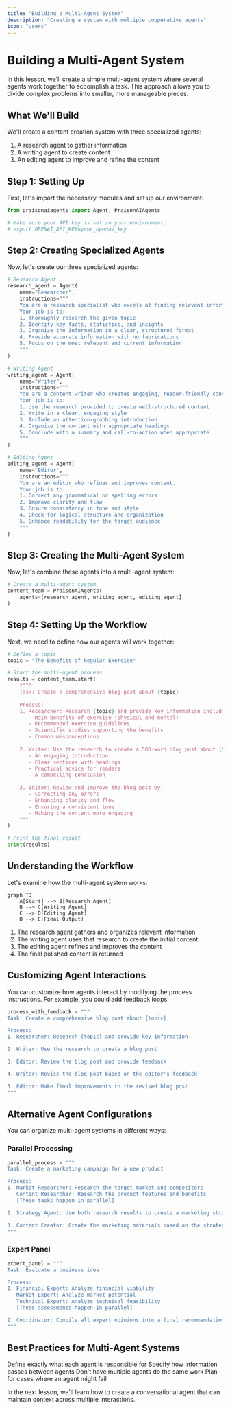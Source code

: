 ```yaml
---
title: "Building a Multi-Agent System"
description: "Creating a system with multiple cooperative agents"
icon: "users"
---
```


# Building a Multi-Agent System

In this lesson, we'll create a simple multi-agent system where several agents work together to accomplish a task. This approach allows you to divide complex problems into smaller, more manageable pieces.

## What We'll Build

We'll create a content creation system with three specialized agents:
1. A research agent to gather information
2. A writing agent to create content
3. An editing agent to improve and refine the content

## Step 1: Setting Up

First, let's import the necessary modules and set up our environment:

```python
from praisonaiagents import Agent, PraisonAIAgents

# Make sure your API key is set in your environment:
# export OPENAI_API_KEY=your_openai_key
```

## Step 2: Creating Specialized Agents

Now, let's create our three specialized agents:

```python
# Research Agent
research_agent = Agent(
    name="Researcher",
    instructions="""
    You are a research specialist who excels at finding relevant information.
    Your job is to:
    1. Thoroughly research the given topic
    2. Identify key facts, statistics, and insights
    3. Organize the information in a clear, structured format
    4. Provide accurate information with no fabrications
    5. Focus on the most relevant and current information
    """
)

# Writing Agent
writing_agent = Agent(
    name="Writer",
    instructions="""
    You are a content writer who creates engaging, reader-friendly content.
    Your job is to:
    1. Use the research provided to create well-structured content
    2. Write in a clear, engaging style
    3. Include an attention-grabbing introduction
    4. Organize the content with appropriate headings
    5. Conclude with a summary and call-to-action when appropriate
    """
)

# Editing Agent
editing_agent = Agent(
    name="Editor",
    instructions="""
    You are an editor who refines and improves content.
    Your job is to:
    1. Correct any grammatical or spelling errors
    2. Improve clarity and flow
    3. Ensure consistency in tone and style
    4. Check for logical structure and organization
    5. Enhance readability for the target audience
    """
)
```

## Step 3: Creating the Multi-Agent System

Now, let's combine these agents into a multi-agent system:

```python
# Create a multi-agent system
content_team = PraisonAIAgents(
    agents=[research_agent, writing_agent, editing_agent]
)
```

## Step 4: Setting Up the Workflow

Next, we need to define how our agents will work together:

```python
# Define a topic
topic = "The Benefits of Regular Exercise"

# Start the multi-agent process
results = content_team.start(
    f"""
    Task: Create a comprehensive blog post about {topic}
    
    Process:
    1. Researcher: Research {topic} and provide key information including:
       - Main benefits of exercise (physical and mental)
       - Recommended exercise guidelines
       - Scientific studies supporting the benefits
       - Common misconceptions
    
    2. Writer: Use the research to create a 500-word blog post about {topic} with:
       - An engaging introduction
       - Clear sections with headings
       - Practical advice for readers
       - A compelling conclusion
    
    3. Editor: Review and improve the blog post by:
       - Correcting any errors
       - Enhancing clarity and flow
       - Ensuring a consistent tone
       - Making the content more engaging
    """
)

# Print the final result
print(results)
```

## Understanding the Workflow

Let's examine how the multi-agent system works:

```mermaid
graph TD
    A[Start] --> B[Research Agent]
    B --> C[Writing Agent]
    C --> D[Editing Agent]
    D --> E[Final Output]
```

1. The research agent gathers and organizes relevant information
2. The writing agent uses that research to create the initial content
3. The editing agent refines and improves the content
4. The final polished content is returned

## Customizing Agent Interactions

You can customize how agents interact by modifying the process instructions. For example, you could add feedback loops:

```python
process_with_feedback = """
Task: Create a comprehensive blog post about {topic}

Process:
1. Researcher: Research {topic} and provide key information

2. Writer: Use the research to create a blog post

3. Editor: Review the blog post and provide feedback

4. Writer: Revise the blog post based on the editor's feedback

5. Editor: Make final improvements to the revised blog post
"""
```

## Alternative Agent Configurations

You can organize multi-agent systems in different ways:

### Parallel Processing

```python
parallel_process = """
Task: Create a marketing campaign for a new product

Process:
1. Market Researcher: Research the target market and competitors
   Content Researcher: Research the product features and benefits
   [These tasks happen in parallel]

2. Strategy Agent: Use both research results to create a marketing strategy

3. Content Creator: Create the marketing materials based on the strategy
"""
```

### Expert Panel

```python
expert_panel = """
Task: Evaluate a business idea

Process:
1. Financial Expert: Analyze financial viability
   Market Expert: Analyze market potential
   Technical Expert: Analyze technical feasibility
   [These assessments happen in parallel]

2. Coordinator: Compile all expert opinions into a final recommendation
"""
```

## Best Practices for Multi-Agent Systems

<CardGroup cols={2}>
  <Card title="Clear Role Definition" icon="user-tag">
    Define exactly what each agent is responsible for
  </Card>
  <Card title="Explicit Handoffs" icon="arrow-right-arrow-left">
    Specify how information passes between agents
  </Card>
  <Card title="Avoid Redundancy" icon="copy">
    Don't have multiple agents do the same work
  </Card>
  <Card title="Include Error Handling" icon="triangle-exclamation">
    Plan for cases where an agent might fail
  </Card>
</CardGroup>

In the next lesson, we'll learn how to create a conversational agent that can maintain context across multiple interactions.
